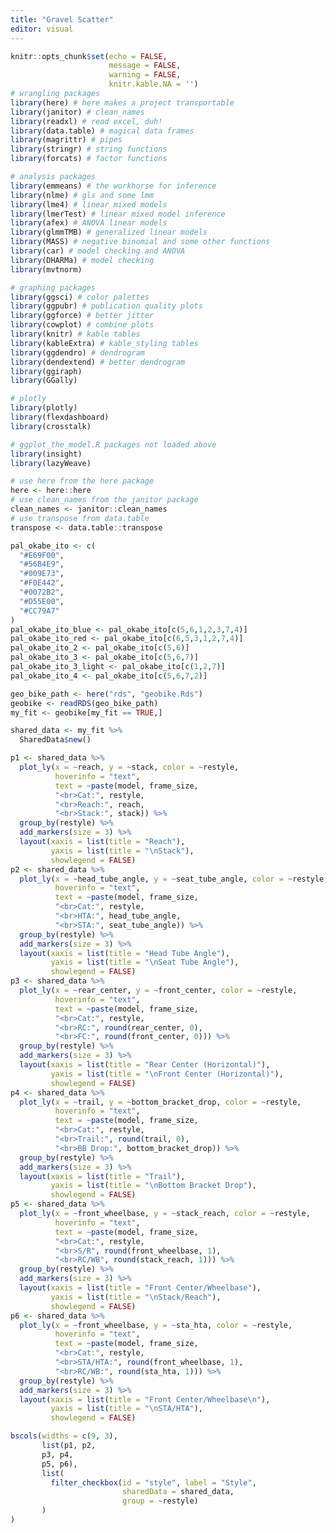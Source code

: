 ```yaml
---
title: "Gravel Scatter"
editor: visual
---
```


```r
knitr::opts_chunk$set(echo = FALSE,
                      message = FALSE,
                      warning = FALSE,
                      knitr.kable.NA = '')
# wrangling packages
library(here) # here makes a project transportable
library(janitor) # clean_names
library(readxl) # read excel, duh!
library(data.table) # magical data frames
library(magrittr) # pipes
library(stringr) # string functions
library(forcats) # factor functions

# analysis packages
library(emmeans) # the workhorse for inference
library(nlme) # gls and some lmm
library(lme4) # linear mixed models
library(lmerTest) # linear mixed model inference
library(afex) # ANOVA linear models
library(glmmTMB) # generalized linear models
library(MASS) # negative binomial and some other functions
library(car) # model checking and ANOVA
library(DHARMa) # model checking
library(mvtnorm)

# graphing packages
library(ggsci) # color palettes
library(ggpubr) # publication quality plots
library(ggforce) # better jitter
library(cowplot) # combine plots
library(knitr) # kable tables
library(kableExtra) # kable_styling tables
library(ggdendro) # dendrogram
library(dendextend) # better dendrogram
library(ggiraph)
library(GGally)

# plotly
library(plotly)
library(flexdashboard)
library(crosstalk)

# ggplot_the_model.R packages not loaded above
library(insight)
library(lazyWeave)

# use here from the here package
here <- here::here
# use clean_names from the janitor package
clean_names <- janitor::clean_names
# use transpose from data.table
transpose <- data.table::transpose

pal_okabe_ito <- c(
  "#E69F00",
  "#56B4E9",
  "#009E73",
  "#F0E442",
  "#0072B2",
  "#D55E00",
  "#CC79A7"
)
pal_okabe_ito_blue <- pal_okabe_ito[c(5,6,1,2,3,7,4)] 
pal_okabe_ito_red <- pal_okabe_ito[c(6,5,3,1,2,7,4)] 
pal_okabe_ito_2 <- pal_okabe_ito[c(5,6)]
pal_okabe_ito_3 <- pal_okabe_ito[c(5,6,7)]
pal_okabe_ito_3_light <- pal_okabe_ito[c(1,2,7)]
pal_okabe_ito_4 <- pal_okabe_ito[c(5,6,7,2)]

geo_bike_path <- here("rds", "geobike.Rds")
geobike <- readRDS(geo_bike_path)
my_fit <- geobike[my_fit == TRUE,]

```


```r
shared_data <- my_fit %>% 
  SharedData$new()

p1 <- shared_data %>% 
  plot_ly(x = ~reach, y = ~stack, color = ~restyle,
          hoverinfo = "text",
          text = ~paste(model, frame_size,
          "<br>Cat:", restyle,
          "<br>Reach:", reach,
          "<br>Stack:", stack)) %>% 
  group_by(restyle) %>% 
  add_markers(size = 3) %>%
  layout(xaxis = list(title = "Reach"),
         yaxis = list(title = "\nStack"),
         showlegend = FALSE)
p2 <- shared_data %>% 
  plot_ly(x = ~head_tube_angle, y = ~seat_tube_angle, color = ~restyle,
          hoverinfo = "text",
          text = ~paste(model, frame_size,
          "<br>Cat:", restyle,
          "<br>HTA:", head_tube_angle,
          "<br>STA:", seat_tube_angle)) %>% 
  group_by(restyle) %>% 
  add_markers(size = 3) %>%
  layout(xaxis = list(title = "Head Tube Angle"),
         yaxis = list(title = "\nSeat Tube Angle"),
         showlegend = FALSE)
p3 <- shared_data %>% 
  plot_ly(x = ~rear_center, y = ~front_center, color = ~restyle,
          hoverinfo = "text",
          text = ~paste(model, frame_size,
          "<br>Cat:", restyle,
          "<br>RC:", round(rear_center, 0),
          "<br>FC:", round(front_center, 0))) %>% 
  group_by(restyle) %>% 
  add_markers(size = 3) %>%
  layout(xaxis = list(title = "Rear Center (Horizontal)"),
         yaxis = list(title = "\nFront Center (Horizontal)"),
         showlegend = FALSE)
p4 <- shared_data %>% 
  plot_ly(x = ~trail, y = ~bottom_bracket_drop, color = ~restyle,
          hoverinfo = "text",
          text = ~paste(model, frame_size,
          "<br>Cat:", restyle,
          "<br>Trail:", round(trail, 0),
          "<br>BB Drop:", bottom_bracket_drop)) %>% 
  group_by(restyle) %>% 
  add_markers(size = 3) %>%
  layout(xaxis = list(title = "Trail"),
         yaxis = list(title = "\nBottom Bracket Drop"),
         showlegend = FALSE)
p5 <- shared_data %>% 
  plot_ly(x = ~front_wheelbase, y = ~stack_reach, color = ~restyle,
          hoverinfo = "text",
          text = ~paste(model, frame_size,
          "<br>Cat:", restyle,
          "<br>S/R", round(front_wheelbase, 1),
          "<br>RC/WB", round(stack_reach, 1))) %>% 
  group_by(restyle) %>% 
  add_markers(size = 3) %>%
  layout(xaxis = list(title = "Front Center/Wheelbase"),
         yaxis = list(title = "\nStack/Reach"),
         showlegend = FALSE)
p6 <- shared_data %>% 
  plot_ly(x = ~front_wheelbase, y = ~sta_hta, color = ~restyle,
          hoverinfo = "text",
          text = ~paste(model, frame_size,
          "<br>Cat:", restyle,
          "<br>STA/HTA:", round(front_wheelbase, 1),
          "<br>RC/WB:", round(sta_hta, 1))) %>% 
  group_by(restyle) %>% 
  add_markers(size = 3) %>%
  layout(xaxis = list(title = "Front Center/Wheelbase\n"),
         yaxis = list(title = "\nSTA/HTA"),
         showlegend = FALSE)

bscols(widths = c(9, 3),
       list(p1, p2,
       p3, p4,
       p5, p6),
       list(
         filter_checkbox(id = "style", label = "Style",
                         sharedData = shared_data,
                         group = ~restyle)
       )
)
```

